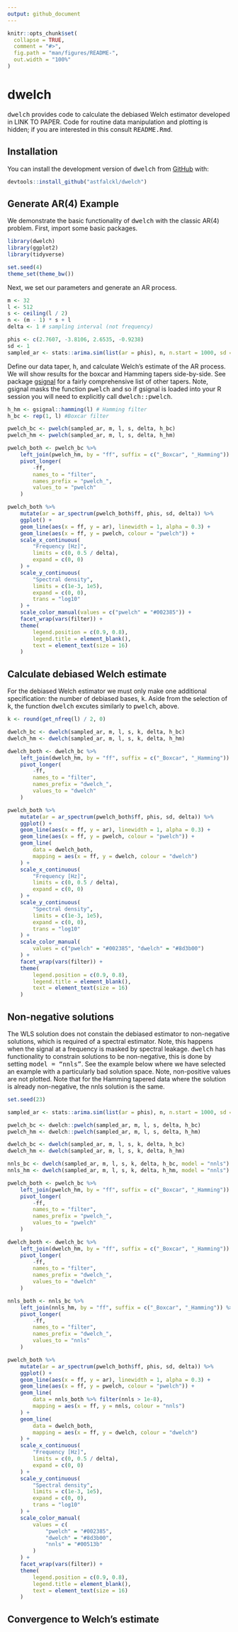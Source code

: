 ```yaml
---
output: github_document
---
```


<!-- README.md is generated from README.Rmd. Please edit that file -->

```r
knitr::opts_chunk$set(
  collapse = TRUE,
  comment = "#>",
  fig.path = "man/figures/README-",
  out.width = "100%"
)
```

# dwelch

<!-- badges: start -->
<!-- badges: end -->

<tt>dwelch</tt> provides code to calculate the debiased Welch estimator developed in LINK TO PAPER.
Code for routine data manipulation and plotting is hidden; if you are interested in this
consult <tt>README.Rmd</tt>.

## Installation

You can install the development version of <tt>dwelch</tt> from [GitHub](https://github.com/) with:

``` r
devtools::install_github("astfalckl/dwelch")
```

## Generate AR(4) Example

We demonstrate the basic functionality of <tt>dwelch</tt> with the classic AR(4) problem. First, import some basic packages.

```r
library(dwelch)
library(ggplot2)
library(tidyverse)
```

```r
set.seed(4)
theme_set(theme_bw())
```

Next, we set our parameters and generate an AR process.

```r
m <- 32
l <- 512
s <- ceiling(l / 2)
n <- (m - 1) * s + l
delta <- 1 # sampling interval (not frequency)

phis <- c(2.7607, -3.8106, 2.6535, -0.9238)
sd <- 1
sampled_ar <- stats::arima.sim(list(ar = phis), n, n.start = 1000, sd = sd)
```

Define our data taper, <tt>h</tt>, and calculate Welch's estimate of the AR process. We will show results for 
the boxcar and Hamming tapers side-by-side. See package [gsignal](https://cran.r-project.org/web/packages/gsignal/index.html)
for a fairly comprehensive list of other tapers. Note, gsignal masks the function <tt>pwelch</tt> and so if
gsignal is loaded into your R session you will need to explicitly call <tt>dwelch::pwelch</tt>.

```r
h_hm <- gsignal::hamming(l) # Hamming filter
h_bc <- rep(1, l) #Boxcar filter

pwelch_bc <- pwelch(sampled_ar, m, l, s, delta, h_bc)
pwelch_hm <- pwelch(sampled_ar, m, l, s, delta, h_hm)
```

```r
pwelch_both <- pwelch_bc %>%
    left_join(pwelch_hm, by = "ff", suffix = c("_Boxcar", "_Hamming")) %>%
    pivot_longer(
        -ff,
        names_to = "filter",
        names_prefix = "pwelch_",
        values_to = "pwelch"
    )

pwelch_both %>%
    mutate(ar = ar_spectrum(pwelch_both$ff, phis, sd, delta)) %>%
    ggplot() +
    geom_line(aes(x = ff, y = ar), linewidth = 1, alpha = 0.3) +
    geom_line(aes(x = ff, y = pwelch, colour = "pwelch")) +
    scale_x_continuous(
        "Frequency [Hz]",
        limits = c(0, 0.5 / delta),
        expand = c(0, 0)
    ) +
    scale_y_continuous(
        "Spectral density",
        limits = c(1e-3, 1e5),
        expand = c(0, 0),
        trans = "log10"
    ) +
    scale_color_manual(values = c("pwelch" = "#002385")) +
    facet_wrap(vars(filter)) +
    theme(
        legend.position = c(0.9, 0.8),
        legend.title = element_blank(),
        text = element_text(size = 16)
    )
```

## Calculate debiased Welch estimate

For the debiased Welch estimator we must only make one additional specification: the number of debiased 
bases, <tt>k</tt>. Aside from the selection of <tt>k</tt>, the function <tt>dwelch</tt> excutes similarly 
to <tt>pwelch</tt>, above.

```r
k <- round(get_nfreq(l) / 2, 0)

dwelch_bc <- dwelch(sampled_ar, m, l, s, k, delta, h_bc)
dwelch_hm <- dwelch(sampled_ar, m, l, s, k, delta, h_hm)
```

```r
dwelch_both <- dwelch_bc %>%
    left_join(dwelch_hm, by = "ff", suffix = c("_Boxcar", "_Hamming")) %>%
    pivot_longer(
        -ff,
        names_to = "filter",
        names_prefix = "dwelch_",
        values_to = "dwelch"
    )

pwelch_both %>%
    mutate(ar = ar_spectrum(pwelch_both$ff, phis, sd, delta)) %>%
    ggplot() +
    geom_line(aes(x = ff, y = ar), linewidth = 1, alpha = 0.3) +
    geom_line(aes(x = ff, y = pwelch, colour = "pwelch")) +
    geom_line(
        data = dwelch_both,
        mapping = aes(x = ff, y = dwelch, colour = "dwelch")
    ) +
    scale_x_continuous(
        "Frequency [Hz]",
        limits = c(0, 0.5 / delta),
        expand = c(0, 0)
    ) +
    scale_y_continuous(
        "Spectral density",
        limits = c(1e-3, 1e5),
        expand = c(0, 0),
        trans = "log10"
    ) +
    scale_color_manual(
        values = c("pwelch" = "#002385", "dwelch" = "#8d3b00")
    ) +
    facet_wrap(vars(filter)) +
    theme(
        legend.position = c(0.9, 0.8),
        legend.title = element_blank(),
        text = element_text(size = 16)
    )
```

## Non-negative solutions

The WLS solution does not constain the debiased estimator to non-negative solutions, which is required of a 
spectral estimator. Note, this happens when the signal at a frequency is masked by spectral leakage.
<tt>dwelch</tt> has functionality to constrain solutions to be non-negative, this is done by setting
<tt>model = "nnls"</tt>. See the example below where we have selected an example with a particularly bad 
solution space. Note, non-positive values are not plotted. Note that for the Hamming tapered data where 
the solution is already non-negative, the nnls solution is the same.

```r
set.seed(23)

sampled_ar <- stats::arima.sim(list(ar = phis), n, n.start = 1000, sd = sd)

pwelch_bc <- dwelch::pwelch(sampled_ar, m, l, s, delta, h_bc)
pwelch_hm <- dwelch::pwelch(sampled_ar, m, l, s, delta, h_hm)

dwelch_bc <- dwelch(sampled_ar, m, l, s, k, delta, h_bc)
dwelch_hm <- dwelch(sampled_ar, m, l, s, k, delta, h_hm)

nnls_bc <- dwelch(sampled_ar, m, l, s, k, delta, h_bc, model = "nnls")
nnls_hm <- dwelch(sampled_ar, m, l, s, k, delta, h_hm, model = "nnls")
```

```r
pwelch_both <- pwelch_bc %>%
    left_join(pwelch_hm, by = "ff", suffix = c("_Boxcar", "_Hamming")) %>%
    pivot_longer(
        -ff,
        names_to = "filter",
        names_prefix = "pwelch_",
        values_to = "pwelch"
    )

dwelch_both <- dwelch_bc %>%
    left_join(dwelch_hm, by = "ff", suffix = c("_Boxcar", "_Hamming")) %>%
    pivot_longer(
        -ff,
        names_to = "filter",
        names_prefix = "dwelch_",
        values_to = "dwelch"
    )

nnls_both <- nnls_bc %>%
    left_join(nnls_hm, by = "ff", suffix = c("_Boxcar", "_Hamming")) %>%
    pivot_longer(
        -ff,
        names_to = "filter",
        names_prefix = "dwelch_",
        values_to = "nnls"
    )

pwelch_both %>%
    mutate(ar = ar_spectrum(pwelch_both$ff, phis, sd, delta)) %>%
    ggplot() +
    geom_line(aes(x = ff, y = ar), linewidth = 1, alpha = 0.3) +
    geom_line(aes(x = ff, y = pwelch, colour = "pwelch")) +
    geom_line(
        data = nnls_both %>% filter(nnls > 1e-8),
        mapping = aes(x = ff, y = nnls, colour = "nnls")
    ) +
    geom_line(
        data = dwelch_both,
        mapping = aes(x = ff, y = dwelch, colour = "dwelch")
    ) +
    scale_x_continuous(
        "Frequency [Hz]",
        limits = c(0, 0.5 / delta),
        expand = c(0, 0)
    ) +
    scale_y_continuous(
        "Spectral density",
        limits = c(1e-3, 1e5),
        expand = c(0, 0),
        trans = "log10"
    ) +
    scale_color_manual(
        values = c(
            "pwelch" = "#002385",
            "dwelch" = "#8d3b00",
            "nnls" = "#00513b"
        )
    ) +
    facet_wrap(vars(filter)) +
    theme(
        legend.position = c(0.9, 0.8),
        legend.title = element_blank(),
        text = element_text(size = 16)
    )
```

## Convergence to Welch's estimate